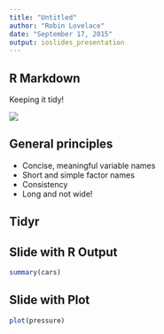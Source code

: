 ```yaml
---
title: "Untitled"
author: "Robin Lovelace"
date: "September 17, 2015"
output: ioslides_presentation
---
```


## R Markdown

Keeping it tidy!

![](http://www.stevenson-engineers.co.uk/files/tidy_shop1.jpg)

## General principles

- Concise, meaningful variable names
- Short and simple factor names
- Consistency
- Long and not wide!

## Tidyr





## Slide with R Output

```r
summary(cars)
```

## Slide with Plot

```r
plot(pressure)
```

